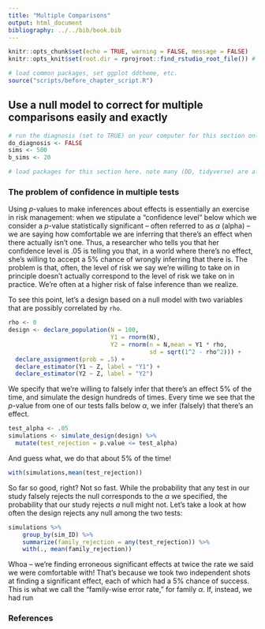 ```yaml
---
title: "Multiple Comparisons"
output: html_document
bibliography: ../../bib/book.bib
---
```


<!-- note do_bookdown is set in index.rmd, so we know if you're running just this .Rmd or compiling the book-->
```r
knitr::opts_chunk$set(echo = TRUE, warning = FALSE, message = FALSE)
knitr::opts_knit$set(root.dir = rprojroot::find_rstudio_root_file()) # files are all relative to RStudio project home
```

```r
# load common packages, set ggplot ddtheme, etc.
source("scripts/before_chapter_script.R")
```

<!-- start post here, do not edit above -->

## Use a null model to correct for multiple comparisons easily and exactly 

```r
# run the diagnosis (set to TRUE) on your computer for this section only before pushing to Github. no diagnosis will ever take place on github.
do_diagnosis <- FALSE
sims <- 500
b_sims <- 20
```

```r
# load packages for this section here. note many (DD, tidyverse) are already available, see scripts/package-list.R
```

### The problem of confidence in multiple tests

Using $p$-values to make inferences about effects is essentially an exercise in risk management: when we stipulate a "confidence level" below which we consider a $p$-value statistically significant -- often referred to as $\alpha$ (alpha) -- we are saying how comfortable we are inferring that there's an effect when there actually isn't one. Thus, a researcher who tells you that her confidence level is .05 is telling you that, in a world where there's no effect, she's willing to accept a 5% chance of wrongly inferring that there is. The problem is that, often, the level of risk we say we're willing to take on in principle doesn't actually correspond to the level of risk we take on in practice. We're often at a higher risk of false inference than we realize.

To see this point, let's a design based on a null model with two variables that are possibly correlated by `rho`.

```r
rho <- 0
design <- declare_population(N = 100, 
                             Y1 = rnorm(N), 
                             Y2 = rnorm(n = N,mean = Y1 * rho, 
                                        sd = sqrt(1^2 - rho^2))) +
  declare_assignment(prob = .5) +
  declare_estimator(Y1 ~ Z, label = "Y1") +
  declare_estimator(Y2 ~ Z, label = "Y2") 
```

We specify that we're willing to falsely infer that there's an effect 5% of the time, and simulate the design hundreds of times. Every time we see that the $p$-value from one of our tests falls below $\alpha$, we infer (falsely) that there's an effect.  

```r
test_alpha <- .05
simulations <- simulate_design(design) %>% 
  mutate(test_rejection = p.value <= test_alpha) 
```

And guess what, we do that about 5% of the time!

```r
with(simulations,mean(test_rejection))  
```

So far so good, right? Not so fast. While the probability that any test in our study falsely rejects the null corresponds to the $\alpha$ we specified, the probability that our study rejects *a* null might not. Let's take a look at how often the design rejects any null among the two tests:

```r
simulations %>% 
    group_by(sim_ID) %>% 
    summarize(family_rejection = any(test_rejection)) %>% 
    with(., mean(family_rejection))
```

Whoa -- we're finding erroneous significant effects at twice the rate we said we were comfortable with! That's because we took two independent shots at finding a significant effect, each of which had a 5% chance of success. This is what we call the "family-wise error rate," for family $\alpha$. 
If, instead, we had run   


### References






























